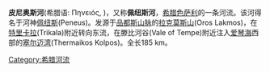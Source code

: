 {{Infobox River | river_name = 皮尼奥斯河（Pineios） 
  | image_name = Pineios River (Thessaly) through the Vale of Tempe.JPG
  | caption = 
  | origin = [[品都斯山脉|品都斯山脉]]
  | mouth = [[爱琴海|爱琴海]]<br />{{coord|39|56|3|N|22|43|3|E|display=inline,title}}
  | basin_countries = [[希腊|希腊]]
  | length = 216 km
  | elevation =   
  | discharge = 
  | watershed = 
}}'''皮尼奥斯河'''(希腊语: Πηνειός, )，又称'''佩纽斯河'''，[[希腊|希腊]][[色萨利|色萨利]]的一条河流。该河得名于河神[[佩纽斯|佩纽斯]](Peneus)。发源于[[品都斯山脉|品都斯山脉]]的[[拉克莫斯山|拉克莫斯山]](Oros Lakmos)，在[[特里卡拉|特里卡拉]](Trikala)附近转向东流，在滕比河谷(Vale of Tempe)附近注入[[爱琴海|爱琴海]]西部的[[塞尔迈湾|塞尔迈湾]](Thermaikos Kolpos)。全长185 km。

{{Authority control}}
[[Category:希腊河流|Category:希腊河流]]